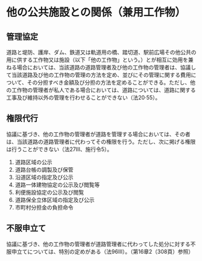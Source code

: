 # 他の公共施設との関係（兼用工作物）

## 管理協定

道路と堤防、護岸、ダム、鉄道又は軌道用の橋、踏切道、駅前広場その他公共の用に供する工作物又は施設（以下「他の工作物」という。）とが相互に効用を兼ねる場合においては、当該道路の道路管理者及び他の工作物の管理者は、協議して当該道路及び他の工作物の管理の方法を定め、並びにその管理に関する費用について、その分担すべき金額及び分担の方法を定めることができる。ただし、他の工作物の管理者が私人である場合においては、道路については、道路に関する工事及び維持以外の管理を行わせることができない（法20·55）。

## 権限代行

協議に基づき、他の工作物の管理者が道路を管理する場合においては、その者は、当該道路の道路管理者に代わってその権限を行う。ただし、次に掲げる権限は行うことができない（法27Ⅲ、施行令5）。

1. 道路区域の公示
2. 道路台帳の調製及び保管
3. 沿道区域の指定及び公示
4. 道路一体建物協定の公示及び閲覧等
5. 利便施設協定の公示及び閲覧
6. 道路保全立体区域の指定及び公示
7. 市町村分担金の負担命令

## 不服申立て

協議に基づき、他の工作物の管理者が道路管理者に代わってした処分に対する不服申立てについては、特別の定めがある（法96Ⅲ）。（第16章2（308頁）参照）
